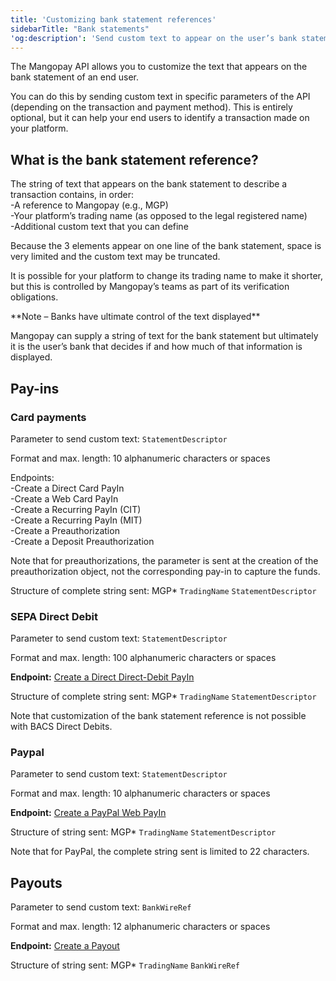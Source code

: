 ```yaml
---  
title: 'Customizing bank statement references'
sidebarTitle: "Bank statements" 
'og:description': 'Send custom text to appear on the user’s bank statement for a payment on your platform.'  
---  
```


The Mangopay API allows you to customize the text that appears on the bank statement of an end user.  

You can do this by sending custom text in specific parameters of the API (depending on the transaction and payment method). This is entirely optional, but it can help your end users to identify a transaction made on your platform.  

## What is the bank statement reference?  

The string of text that appears on the bank statement to describe a transaction contains, in order:  
-A reference to Mangopay (e.g., MGP)  
-Your platform’s trading name (as opposed to the legal registered name)  
-Additional custom text that you can define  

Because the 3 elements appear on one line of the bank statement, space is very limited and the custom text may be truncated.  

It is possible for your platform to change its trading name to make it shorter, but this is controlled by Mangopay’s teams as part of its verification obligations.  

<Note>  
**Note – Banks have ultimate control of the text displayed** 
  
Mangopay can supply a string of text for the bank statement but ultimately it is the user’s bank that decides if and how much of that information is displayed.  
</Note>  

## Pay-ins  

### Card payments  

Parameter to send custom text: `StatementDescriptor`  

Format and max. length: 10 alphanumeric characters or spaces  

Endpoints:  
-Create a Direct Card PayIn  
-Create a Web Card PayIn  
-Create a Recurring PayIn (CIT)  
-Create a Recurring PayIn (MIT)  
-Create a Preauthorization  
-Create a Deposit Preauthorization  

Note that for preauthorizations, the parameter is sent at the creation of the preauthorization object, not the corresponding pay-in to capture the funds.  

Structure of complete string sent:<Info> MGP* `TradingName` `StatementDescriptor`</Info>  

### SEPA Direct Debit  

Parameter to send custom text: `StatementDescriptor`  

Format and max. length: 100 alphanumeric characters or spaces  

**Endpoint:** <a href="">Create a Direct Direct-Debit PayIn</a>

Structure of complete string sent: <Info> MGP* `TradingName` `StatementDescriptor`</Info>  

Note that customization of the bank statement reference is not possible with BACS Direct Debits.  

### Paypal  

Parameter to send custom text: `StatementDescriptor`  

Format and max. length: 10 alphanumeric characters or spaces  

**Endpoint:** <a href="">Create a PayPal Web PayIn</a>

Structure of string sent:<Info> MGP* `TradingName` `StatementDescriptor`</Info>  

Note that for PayPal, the complete string sent is limited to 22 characters.  

## Payouts  

Parameter to send custom text: `BankWireRef`  

Format and max. length: 12 alphanumeric characters or spaces  

**Endpoint:** <a href="">Create a Payout</a>

Structure of string sent: <Info> MGP* `TradingName` `BankWireRef`</Info>